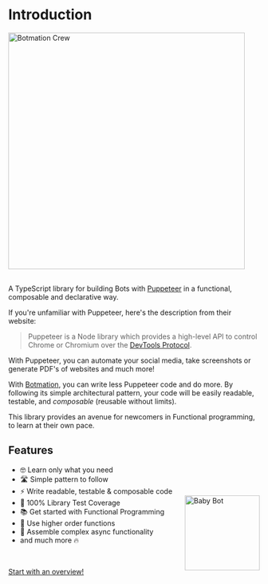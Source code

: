 # Introduction

<img src="banner/1556x379v2.png" alt="Botmation Crew" width="474" style="margin-bottom: 1rem" />

A TypeScript library for building Bots with [Puppeteer](https://github.com/puppeteer/puppeteer) in a functional, composable and declarative way.

If you're unfamiliar with Puppeteer, here's the description from their website:

> Puppeteer is a Node library which provides a high-level API to control Chrome or Chromium over the [DevTools Protocol](https://chromedevtools.github.io/devtools-protocol/).

With Puppeteer, you can automate your social media, take screenshots or generate PDF's of websites and much more!

With [Botmation](https://github.com/mrWh1te/Botmation), you can write less Puppeteer code and do more. By following its simple architectural pattern, your code will be easily readable, testable, and *composable* (reusable without limits).

This library provides an avenue for newcomers in Functional programming, to learn at their own pace.
  
## Features

<img alt="Baby Bot" src="baby_bot.png" width="150" align="right" style="position:relative;top:60px" />

- 🤓 Learn only what you need
- 🛣️ Simple pattern to follow
- ⚡️ Write readable, testable & composable code
- 🥇 100% Library Test Coverage
- 📚 Get started with Functional Programming
- 🏢 Use higher order functions
- 🧱 Assemble complex async functionality
- and much more 🔥

<br />

[Start with an overview!](/overview)
